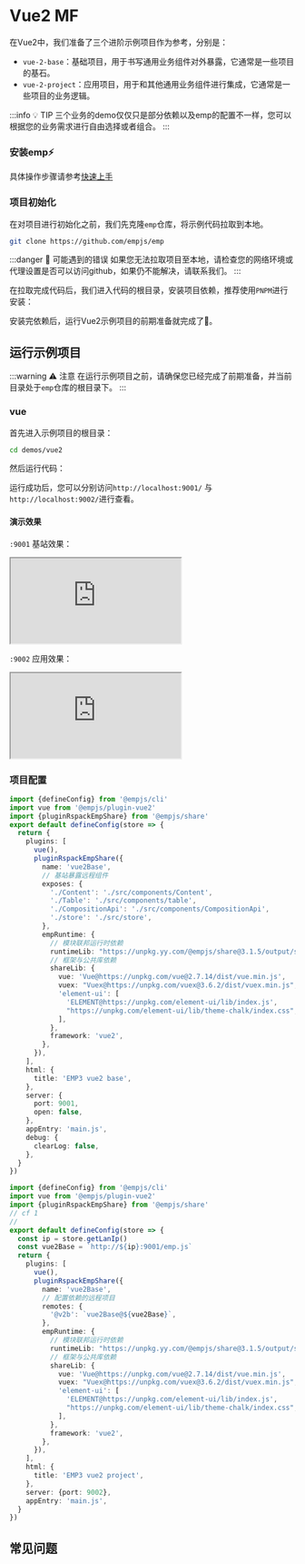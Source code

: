 
# Vue2 MF

在Vue2中，我们准备了三个进阶示例项目作为参考，分别是：

- `vue-2-base`：基础项目，用于书写通用业务组件对外暴露，它通常是一些项目的基石。
- `vue-2-project`：应用项目，用于和其他通用业务组件进行集成，它通常是一些项目的业务逻辑。

:::info 💡 TIP
三个业务的demo仅仅只是部分依赖以及emp的配置不一样，您可以根据您的业务需求进行自由选择或者组合。
:::

<Preparation />

### 安装emp⚡

具体操作步骤请参考[快速上手](/guide/start/quick-start)

### 项目初始化

在对项目进行初始化之前，我们先克隆`emp`仓库，将示例代码拉取到本地。

```bash
git clone https://github.com/empjs/emp
```

:::danger 🚨 可能遇到的错误
如果您无法拉取项目至本地，请检查您的网络环境或代理设置是否可以访问github，如果仍不能解决，请联系我们。
:::

在拉取完成代码后，我们进入代码的根目录，安装项目依赖，推荐使用`PNPM`进行安装：

<PackageManagerTabs command="install" />

安装完依赖后，运行Vue2示例项目的前期准备就完成了🎉。

## 运行示例项目

:::warning ⚠️ 注意
在运行示例项目之前，请确保您已经完成了前期准备，并当前目录处于`emp`仓库的根目录下。
:::

### vue

首先进入示例项目的根目录：

```bash
cd demos/vue2
```

然后运行代码：
<PackageManagerTabs command="dev" />

运行成功后，您可以分别访问`http://localhost:9001/` 与 `http://localhost:9002/`进行查看。

#### 演示效果

`:9001` 基站效果：

<iframe src="https://mf-vue2.sc.empjs.dev/host/"
  style={{width: '100%', height: '1500px', border: `20px solid #aaa`, borderRadius: '4px', overflow: 'hidden'}}
  title="mf-host"
></iframe>

`:9002` 应用效果：

<iframe src="https://mf-vue2.sc.empjs.dev/app/"
  style={{width: '100%', height: '1000px', border: `20px solid #aaa`, borderRadius: '4px', overflow: 'hidden'}}
  title="mf-host"
></iframe>

### 项目配置

```ts title="vue-2-base/emp.config.ts"
import {defineConfig} from '@empjs/cli'
import vue from '@empjs/plugin-vue2'
import {pluginRspackEmpShare} from '@empjs/share'
export default defineConfig(store => {
  return {
    plugins: [
      vue(),
      pluginRspackEmpShare({
        name: 'vue2Base',
        // 基站暴露远程组件
        exposes: {
          './Content': './src/components/Content',
          './Table': './src/components/table',
          './CompositionApi': './src/components/CompositionApi',
          './store': './src/store',
        },
        empRuntime: {
          // 模块联邦运行时依赖
          runtimeLib: "https://unpkg.yy.com/@empjs/share@3.1.5/output/sdk.js",
          // 框架与公共库依赖
          shareLib: {
            vue: 'Vue@https://unpkg.com/vue@2.7.14/dist/vue.min.js',
            vuex: "Vuex@https://unpkg.com/vuex@3.6.2/dist/vuex.min.js",
            'element-ui': [
              'ELEMENT@https://unpkg.com/element-ui/lib/index.js',
              "https://unpkg.com/element-ui/lib/theme-chalk/index.css",
            ],
          },
          framework: 'vue2',
        },
      }),
    ],
    html: {
      title: 'EMP3 vue2 base',
    },
    server: {
      port: 9001,
      open: false,
    },
    appEntry: 'main.js',
    debug: {
      clearLog: false,
    },
  }
})

```

```ts title="vue-2-project/emp.config.ts"
import {defineConfig} from '@empjs/cli'
import vue from '@empjs/plugin-vue2'
import {pluginRspackEmpShare} from '@empjs/share'
// cf 1
//
export default defineConfig(store => {
  const ip = store.getLanIp()
  const vue2Base = `http://${ip}:9001/emp.js`
  return {
    plugins: [
      vue(),
      pluginRspackEmpShare({
        name: 'vue2Base',
        // 配置依赖的远程项目
        remotes: {
          '@v2b': `vue2Base@${vue2Base}`,
        },
        empRuntime: {
          // 模块联邦运行时依赖
          runtimeLib: "https://unpkg.yy.com/@empjs/share@3.1.5/output/sdk.js",
          // 框架与公共库依赖
          shareLib: {
            vue: 'Vue@https://unpkg.com/vue@2.7.14/dist/vue.min.js',
            vuex: "Vuex@https://unpkg.com/vuex@3.6.2/dist/vuex.min.js",
            'element-ui': [
              'ELEMENT@https://unpkg.com/element-ui/lib/index.js',
              "https://unpkg.com/element-ui/lib/theme-chalk/index.css",
            ],
          },
          framework: 'vue2',
        },
      }),
    ],
    html: {
      title: 'EMP3 vue2 project',
    },
    server: {port: 9002},
    appEntry: 'main.js',
  }
})

```

## 常见问题

<YarnProblem />